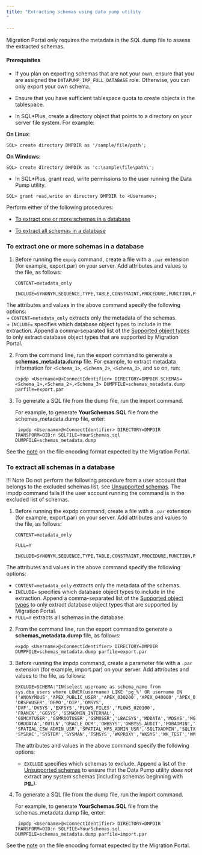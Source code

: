 ```yaml
---
title: "Extracting schemas using data pump utility
"

---
```


Migration Portal only requires the metadata in the SQL dump file to assess the extracted schemas.

#### Prerequisites

* If you plan on exporting schemas that are not your own, ensure that you are assigned the `DATAPUMP_IMP_FULL_DATABASE` role. Otherwise, you can only export your own schema.

* Ensure that you have sufficient tablespace quota to create objects in the tablespace.

* In SQL*Plus, create a directory object that points to a directory on your server file system. For example:
 
 **On Linux**:

 `SQL> create directory DMPDIR as '/sample/file/path';`
 
 **On Windows**:

 `SQL> create directory DMPDIR as 'c:\sample\file\path\';`

* In SQL*Plus, grant read, write permissions to the user running the Data Pump utility.

 `SQL> grant read,write on directory DMPDIR to <Username>;`

Perform either of the following procedures:

* [To extract one or more schemas in a database](#to-extract-one-or-more-schemas-in-a-database)

* [To extract all schemas in a database](#to-extract-all-schemas-in-a-database)

### To extract one or more schemas in a database

1. Before running the `expdp` command, create a file with a `.par` extension (for example, export.par) on your server. Add attributes and values to the file, as follows: 

   ```
   CONTENT=metadata_only

   INCLUDE=SYNONYM,SEQUENCE,TYPE,TABLE,CONSTRAINT,PROCEDURE,FUNCTION,PACKAGE,INDEX,MATERIALIZED_VIEW,VIEW,TRIGGER,DB_LINK	
   ```
 
  The attributes and values in the above command specify the following options:  
    + `CONTENT=metadata_only` extracts only the metadata of the schemas.  
    + `INCLUDE=` specifies which database object types to include in the extraction. Append a comma-separated list of the [Supported object types](../01_mp_schema_extraction/#supported-object-types) to only extract database object types that are supported by Migration Portal. 


2. From the command line, run the export command to generate a **schemas_metadata.dump** file. For example, to extract metadata information for `<Schema_1>`, `<Schema_2>`, `<Schema_3>`, and so on, run:
 
   ```shell
   expdp <Username>@<ConnectIdentifier> DIRECTORY=DMPDIR SCHEMAS=<Schema_1>,<Schema_2>,<Schema_3> DUMPFILE=schemas_metadata.dump parfile=export.par
   ```

3. To generate a SQL file from the dump file, run the import command. 

   For example, to generate **YourSchemas.SQL** file from the schemas_metadata.dump file, enter:
 
   ```shell
    impdp <Username>@<ConnectIdentifier> DIRECTORY=DMPDIR TRANSFORM=OID:n SQLFILE=YourSchemas.sql DUMPFILE=schemas_metadata.dump
   ```
See the [note](../01_mp_schema_extraction/#a-note-about-file-encoding) on the file encoding format expected by the Migration Portal.

### To extract all schemas in a database

!!! Note
    Do not perform the following procedure from a user account that belongs to the excluded schemas list, see [Unsupported schemas](../01_mp_schema_extraction/#unsupported-schemas). The impdp command fails if the user account running the command is in the excluded list of schemas.


1. Before running the expdp command, create a file with a `.par` extension (for example, export.par) on your server. Add attributes and values to the file, as follows: 

   ```
   CONTENT=metadata_only

   FULL=Y

   INCLUDE=SYNONYM,SEQUENCE,TYPE,TABLE,CONSTRAINT,PROCEDURE,FUNCTION,PACKAGE,INDEX,MATERIALIZED_VIEW,VIEW,TRIGGER,DB_LINK	
   ```
 The attributes and values in the above command specify the following options:  
   + `CONTENT=metadata_only` extracts only the metadata of the schemas.  
   + `INCLUDE=` specifies which database object types to include in the extraction. Append a comma-separated list of the [Supported object types](../01_mp_schema_extraction/#supported-object-types) to only extract database object types that are supported by Migration Portal.
   + `FULL=Y` extracts all schemas in the database.


2. From the command line, run the export command to generate a **schemas_metadata.dump** file, as follows:
 
    ```shell
    expdp <Username>@<ConnectIdentifier> DIRECTORY=DMPDIR DUMPFILE=schemas_metadata.dump parfile=export.par
    ```

3. Before running the impdp command, create a parameter file with a `.par` extension (for example, import.par) on your server. Add attributes and values to the file, as follows:
   
   ```
   EXCLUDE=SCHEMA:"IN(select username as schema_name from sys.dba_users where LOWER(username) LIKE 'pg_%' OR username IN
   ('ANONYMOUS','APEX_PUBLIC_USER','APEX_030200','APEX_040000','APEX_040200','APPQOSSYS','AUDSYS','CTXSYS','DMSYS','DBSNMP',
   'DBSFWUSER','DEMO','DIP','DMSYS', 'DVF','DVSYS','EXFSYS','FLOWS_FILES','FLOWS_020100', 'FRANCK','GGSYS','GSMADMIN_INTERNAL',
   'GSMCATUSER','GSMROOTUSER','GSMUSER','LBACSYS','MDDATA','MDSYS','MGMT_VIEW','OJVMSYS','OLAPSYS','ORDPLUGINS','ORDSYS',
   'ORDDATA','OUTLN','ORACLE_OCM','OWBSYS','OWBYSS_AUDIT','PDBADMIN','RMAN','REMOTE_SCHEDULER_AGENT','SI_INFORMTN_SCHEMA',
   'SPATIAL_CSW_ADMIN_USR','SPATIAL_WFS_ADMIN_USR','SQLTXADMIN','SQLTXPLAIN','SYS$UMF','SYS','SYSBACKUP','SYSDG','SYSKM',
   'SYSRAC','SYSTEM','SYSMAN','TSMSYS','WKPROXY','WKSYS','WK_TEST','WMSYS','XDB','XS$NULL'))"
   ```
   The attributes and values in the above command specify the following options:
   + `EXCLUDE` specifies which schemas to exclude. Append a list of the [Unsupported schemas](../01_mp_schema_extraction/#unsupported-schemas) to ensure that the Data Pump utility *does not* extract any system schemas (including schemas beginning with **pg_**).

4. To generate a SQL file from the dump file, run the import command. 

   For example, to generate **YourSchemas.SQL** file from the schemas_metadata.dump file, enter:
 
   ```shell
    impdp <Username>@<ConnectIdentifier> DIRECTORY=DMPDIR TRANSFORM=OID:n SQLFILE=YourSchemas.sql DUMPFILE=schemas_metadata.dump parfile=import.par
   ```
See the [note](../01_mp_schema_extraction/#a-note-about-file-encoding) on the file encoding format expected by the Migration Portal.
